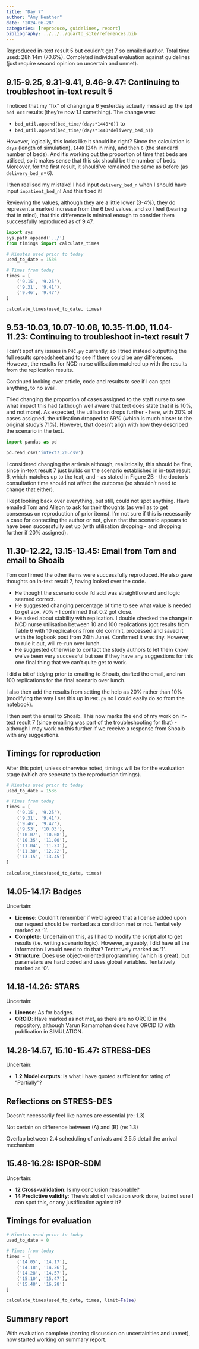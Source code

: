 ```yaml
---
title: "Day 7"
author: "Amy Heather"
date: "2024-06-28"
categories: [reproduce, guidelines, report]
bibliography: ../../../quarto_site/references.bib
---
```


::: {.callout-note}

Reproduced in-text result 5 but couldn't get 7 so emailed author. Total time used: 28h 14m (70.6%). Completed individual evaluation against guidelines (just require second opinion on uncertain and unmet).

:::

## 9.15-9.25, 9.31-9.41, 9.46-9.47: Continuing to troubleshoot in-text result 5

I noticed that my "fix" of changing a 6 yesterday actually messed up the `ipd bed occ` results (they're now 1.1 something). The change was:

* `bed_util.append(bed_time/(days*1440*6))` to
* `bed_util.append(bed_time/(days*1440*delivery_bed_n))`

However, logically, this looks like it should be right? Since the calculation is `days` (length of simulation), `1440` (24h in min), and then `6` (the standard number of beds). And it's working out the proportion of time that beds are utilised, so it makes sense that this six should be the number of beds. Moreover, for the first result, it should've remained the same as before (as `delivery_bed_n`=6).

I then realised my mistake! I had input `delivery_bed_n` when I should have input `inpatient_bed_n`! And this fixed it!

Reviewing the values, although they are a little lower (3-4%), they do represent a marked increase from the 6 bed values, and so I feel (bearing that in mind), that this difference is minimal enough to consider them successfully reproduced as of 9.47.

```python
import sys
sys.path.append('../')
from timings import calculate_times

# Minutes used prior to today
used_to_date = 1536

# Times from today
times = [
    ('9.15', '9.25'),
    ('9.31', '9.41'),
    ('9.46', '9.47')
]

calculate_times(used_to_date, times)
```

## 9.53-10.03, 10.07-10.08, 10.35-11.00, 11.04-11.23: Continuing to troubleshoot in-text result 7

I can't spot any issues in `PHC.py` currently, so I tried instead outputting the full results spreadsheet and to see if there could be any differences. However, the results for NCD nurse utilisation matched up with the results from the replication results.

Continued looking over article, code and results to see if I can spot anything, to no avail.

Tried changing the proportion of cases assigned to the staff nurse to see what impact this had (although well aware that text does state that it is 10%, and not more). As expected, the utilisation drops further - here, with 20% of cases assigned, the utilisation dropped to 69% (which is much closer to the original study's 71%). However, that doesn't align with how they described the scenario in the text.

```python
import pandas as pd

pd.read_csv('intext7_20.csv')
```

I considered changing the arrivals although, realistically, this should be fine, since in-text result 7 just builds on the scenario established in in-text result 6, which matches up to the text, and - as stated in Figure 2B - the doctor's consultation time should not affect the outcome (so shouldn't need to change that either).

I kept looking back over everything, but still, could not spot anything. Have emailed Tom and Alison to ask for their thoughts (as well as to get consensus on reproduction of prior items). I'm not sure if this is necessarily a case for contacting the author or not, given that the scenario appears to have been successfully set up (with utilisation dropping - and dropping further if 20% assigned).

## 11.30-12.22, 13.15-13.45: Email from Tom and email to Shoaib

Tom confirmed the other items were successfully reproduced. He also gave thoughts on in-text result 7, having looked over the code.

* He thought the scenario code I'd add was straightforward and logic seemed correct.
* He suggested changing percentage of time to see what value is needed to get apx. 70% - I confirmed that 0.2 got close.
* He asked about stability with replication. I double checked the change in NCD nurse utilisation between 10 and 100 replications (got results from Table 6 with 10 replications from old commit, processed and saved it with the logbook post from 24th June). Confirmed it was tiny. However, to rule it out, will re-run over lunch.
* He suggested otherwise to contact the study authors to let them know we've been very successful but see if they have any suggestions for this one final thing that we can't quite get to work.

I did a bit of tidying prior to emailing to Shoaib, drafted the email, and ran 100 replications for the final scenario over lunch.

I also then add the results from setting the help as 20% rather than 10% (modifying the way I set this up in `PHC.py` so I could easily do so from the notebook).

I then sent the email to Shoaib. This now marks the end of my work on in-text result 7 (since emailing was part of the troubleshooting for that) - although I may work on this further if we receive a response from Shoaib with any suggestions.

## Timings for reproduction

After this point, unless otherwise noted, timings will be for the evaluation stage (which are seperate to the reproduction timings).

```python
# Minutes used prior to today
used_to_date = 1536

# Times from today
times = [
    ('9.15', '9.25'),
    ('9.31', '9.41'),
    ('9.46', '9.47'),
    ('9.53', '10.03'),
    ('10.07', '10.08'),
    ('10.35', '11.00'),
    ('11.04', '11.23'),
    ('11.30', '12.22'),
    ('13.15', '13.45')
]

calculate_times(used_to_date, times)
```

## 14.05-14.17: Badges

Uncertain:

* **License:** Couldn't remember if we'd agreed that a license added upon our request should be marked as a condition met or not. Tentatively marked as '1'.
* **Complete:** Uncertain on this, as I had to modify the script alot to get results (i.e. writing scenario logic). However, arguably, I did have all the information I would need to do that? Tentatively marked as '1'.
* **Structure:** Does use object-oriented programming (which is great), but parameters are hard coded and uses global variables. Tentatively marked as '0'.

## 14.18-14.26: STARS

Uncertain:

* **License**: As for badges.
* **ORCID**: Have marked as not met, as there are no ORCID in the repository, although Varun Ramamohan does have ORCID ID with publication in SIMULATION.

## 14.28-14.57, 15.10-15.47: STRESS-DES

Uncertain:

* **1.2 Model outputs**: Is what I have quoted sufficient for rating of "Partially"?

::: {.callout-tip}
## Reflections on STRESS-DES

Doesn't necessarily feel like names are essential (re: 1.3)

Not certain on difference between (A) and (B) (re: 1.3)

Overlap between 2.4 scheduling of arrivals and 2.5.5 detail the arrival mechanism
:::

## 15.48-16.28: ISPOR-SDM

Uncertain:

* **12 Cross-validation**: Is my conclusion reasonable?
* **14 Predictive validity**: There's alot of validation work done, but not sure I can spot this, or any justification against it?

## Timings for evaluation

```python
# Minutes used prior to today
used_to_date = 0

# Times from today
times = [
    ('14.05', '14.17'),
    ('14.18', '14.26'),
    ('14.28', '14.57'),
    ('15.10', '15.47'),
    ('15.48', '16.28')
]

calculate_times(used_to_date, times, limit=False)
```

## Summary report

With evaluation complete (barring discussion on uncertainities and unmet), now started working on summary report.
